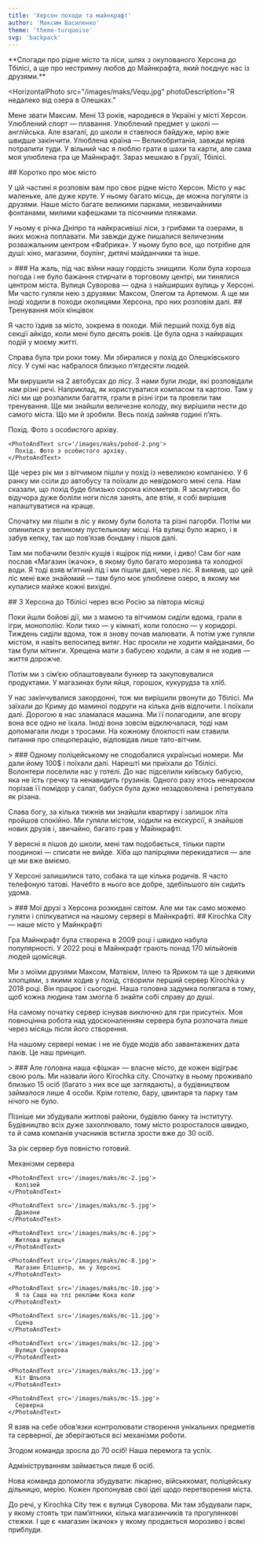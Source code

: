 ```yaml
---
title: 'Херсон походи та майнкрафт'
author: 'Максим Василенко'
theme: 'theme-turquoise'
svg: 'backpack'
---
```


<Heading img="/images/maks/maks.jpg" />

<Medium>
  **Спогади про рідне місто та ліси, шлях з окупованого Херсона до Тбілісі, а ще
  про нестримну любов до Майнкрафта, який поєднує нас із друзями.**
</Medium>

<HorizontalPhoto
  src="/images/maks/Vequ.jpg"
  photoDescription="Я недалеко від озера в Олешках."
>
  Мене звати Максим. Мені 13 років, народився в Україні у місті Херсон.
  Улюблений спорт — плавання. Улюблений предмет у школі — англійська. Але
  взагалі, до школи я ставлюся байдуже, мрію вже швидше закінчити. Улюблена
  країна — Великобританія, завжди мріяв потрапити туди. У вільний час я люблю
  грати в шахи та карти, але сама моя улюблена гра це Майнкрафт. Зараз мешкаю в
  Грузії, Тбілісі.
</HorizontalPhoto>

<Medium>
  ## Коротко про моє місто

У цій частині я розповім вам про своє рідне місто Херсон. Місто у нас маленьке, але дуже круте. У ньому багато місць, де можна погуляти із друзями. Наше місто багате великими парками, незвичайними фонтанами, милими кафешками та пісочними пляжами.

У ньому є річка Дніпро та найкрасивіші ліси, з грибами та озерами, в яких можна поплавати. Ми завжди дуже пишалися величезним розважальним центром «Фабрика». У ньому було все, що потрібне для душі: кіно, магазини, боулінг, дитячі майданчики та інше.

</Medium>

<Large>
  > ### На жаль, під час війни нашу гордість знищили.
</Large>

<Medium>
  Коли була хороша погода і не було бажання стирчати в торговому центрі, ми
  тинялися центром міста. Вулиця Суворова — одна з найширших вулиць у Херсоні.
  Ми часто гуляли нею з друзями: Максом, Олегом та Артемом. А ще ми іноді ходили
  в походи околицями Херсона, про них розповім далі.
</Medium>

<Fullpage>
  <PhotoFullPage
    src="/images/maks/kherson.jpg"
    text="Моя улюблена вулиця Суворова. Фото взято с https://khers-on.com"
  />
</Fullpage>

<Medium>
  ## Тренування моїх кінцівок

Я часто їздив за місто, зокрема в походи. Мій перший похід був від секції айкідо, коли мені було десять років. Це була одна з найкращих подій у моєму житті.

Справа була три роки тому. Ми збиралися у похід до Олешківського лісу. У сумі нас набралося близько п’ятдесяти людей.

Ми вирушили на 2 автобусах до лісу. З нами були люди, які розповідали нам різні речі. Наприклад, як користуватися компасом та картою. Там у лісі ми ще розпалили багаття, грали в різні ігри та провели там тренування. Ще ми знайшли величезне колоду, яку вирішили нести до самого міста. Що ми й зробили. Весь похід зайняв годині п’ять.

</Medium>

<Large>
  <Slider>
    <PhotoAndText src='/images/maks/pohod-1.png'>
      Похід. Фото з особистого архіву.
    </PhotoAndText>

    <PhotoAndText src='/images/maks/pohod-2.png'>
      Похід. Фото з особистого архіву.
    </PhotoAndText>

  </Slider>
</Large>

<Medium>
  Ще через рік ми з вітчимом пішли у похід із невеликою компанією. У 6 ранку ми ссіли до автобусу та поїхали до невідомого мені села. Нам сказали, що похід буде близько сорока кілометрів. Я засмутився, бо відучора дуже боліли ноги після занять, але втім, я собі вирішив налаштуватися на краще.

Спочатку ми пішли в ліс у якому були болота та різні пагорби. Потім ми опинилися у великому пустельному місці. На вулиці було жарко, і я забув кепку, так що пов’язав бондану і пішов далі.

Там ми побачили безліч кущів і ящірок під ними, і диво! Сам бог нам послав «Магазин їжачок», в якому було багато морозива та холодної води. Я тоді взяв м’ятний лід і ми пішли далі, через ліс. Я виявив, що цей ліс мені вже знайомий — там було моє улюблене озеро, в якому ми купалися майже кожні вихідні.
</Medium>

<Medium>
## З Херсона до Тбілісі через всю Росію за півтора місяці

Поки йшли бойові дії, ми з мамою та вітчимом сиділи вдома, грали в ігри, монополію. Коли тихо — у кімнаті, коли голосно — у коридорі. Тиждень сиділи вдома, тож я знову почав малювати. А потім уже гуляли містом, я навіть велосипед витяг. Нас просили не ходити майданами, бо там були мітинги. Хрещена мати з бабусею ходили, а сам я не ходив — життя дорожче.

Потім ми з сім’єю облаштовували бункер та закуповувалися продуктами. У магазинах були яйця, горошок, кукурудза та хліб.

У нас закінчувалися закордонні, тож ми вирішили рвонути до Тбілісі. Ми заїхали до Криму до маминої подруги на кілька днів відпочити. І поїхали далі. Дорогою в нас зламалася машина. Ми її полагодили, але вгору вона все одно не їхала. Іноді вона зовсім відключалася, тоді нам допомагали люди з тросами. На кожному блокпості нам ставили питання про спецоперацію, відповідав лише тато-вітчим.

</Medium>

<Large>
  > ### Одному поліцейському не сподобалися українські номери. Ми дали йому 100$ і поїхали далі.
</Large>

<Medium>
  Нарешті ми приїхали до Тбілісі. Волонтери поселили нас у готелі. До нас підселили київську бабусю, яка не їсть гречку та ненавидить грузинів. Одного разу хтось ненароком порізав її помідор у салат, бабуся була дуже незадоволена і репетувала як різана.

Слава богу, за кілька тижнів ми знайшли квартиру і залишок літа пройшов спокійно. Ми гуляли містом, ходили на екскурсії, я знайшов нових друзів і, звичайно, багато грав у Майнкрафті.

У вересні я пішов до школи, мені там подобається, тільки парти поодинокі — списати не вийде. Хіба що папірцями перекидатися — але це ми вже вміємо.

У Херсоні залишилися тато, собака та ще кілька родичів. Я часто телефоную татові. Начебто в нього все добре, здебільшого він сидить удома.

</Medium>

<Large>
  > ### Мої друзі з Херсона розкидані світом. Але ми так само можемо гуляти і спілкуватися на нашому сервері в Майнкрафті.
</Large>

<Medium>
  ## Kirochka City — наше місто у Майнкрафті

Гра Майнкрафт була створена в 2009 році і швидко набула популярності. У 2022 році в Майнкрафт грають понад 170 мільйонів людей щомісяця.

Ми з моїми друзями Максом, Матвієм, Іллею та Яриком та ще з деякими хлопцями, з якими ходив у похід, створили перший сервер Kirochka у 2018 році. Він працює і сьогодні. Наша головна задумка полягала в тому, щоб кожна людина там змогла б знайти собі справу до душі.

На самому початку сервер існував виключно для гри присутніх. Моя повноцінна робота над удосконаленням сервера була розпочата лише через місяць після його створення.

На нашому сервері немає і не не буде модів або завантажених дата паків. Це наш принцип.

</Medium>

<Large>
  > ### Але головна наша «фішка» — власне місто, де кожен відіграє свою роль.
</Large>

<Medium>
  Ми назвали його Kirochka city. Спочатку в ньому проживало близько 15 осіб (багато з них все ще заглядають), а будівництвом займалося лише 4 особи. Крім готелю, бару, цвинтаря та парку там нічого не було.

Пізніше ми збудували житлові райони, будівлю банку та інституту. Будівництво всіх дуже захоплювало, тому місто розросталося швидко, та й сама компанія учасників встигла зрости вже до 30 осіб.

За рік сервер був повністю готовий.

</Medium>

<Large>
  <Slider>
    <PhotoAndText src='/images/maks/mc-1.jpg'>
      Механізми сервера
    </PhotoAndText>

    <PhotoAndText src='/images/maks/mc-2.jpg'>
      Колізей
    </PhotoAndText>

    <PhotoAndText src='/images/maks/mc-5.jpg'>
      Дракони
    </PhotoAndText>

    <PhotoAndText src='/images/maks/mc-6.jpg'>
      Житлова вулиця
    </PhotoAndText>

    <PhotoAndText src='/images/maks/mc-8.jpg'>
      Магазин Епіцентр, як у Херсоні
    </PhotoAndText>

    <PhotoAndText src='/images/maks/mc-10.jpg'>
      Я та Саша на тлі реклами Кока коли
    </PhotoAndText>

    <PhotoAndText src='/images/maks/mc-11.jpg'>
      Сцена
    </PhotoAndText>

    <PhotoAndText src='/images/maks/mc-12.jpg'>
      Вулиця Суворова
    </PhotoAndText>

    <PhotoAndText src='/images/maks/mc-13.jpg'>
      Кіт Шльопа
    </PhotoAndText>

    <PhotoAndText src='/images/maks/mc-15.jpg'>
      Серверна
    </PhotoAndText>

  </Slider> 
</Large>

<Medium>
  Я взяв на себе обов’язки контролювати створення унікальних предметів та серверної, де зберігаються всі механізми роботи.

Згодом команда зросла до 70 осіб! Наша перемога та успіх.

Адмініструванням займається лише 6 осіб.

Нова команда допомогла збудувати: лікарню, військкомат, поліцейську дільницю, мерію. Кожен пропонував свої ідеї щодо перетворення міста.

До речі, у Kirochka City теж є вулиця Суворова. Ми там збудували парк, у якому стоять три пам’ятники, кілька магазинчиків та прогулянкові стежки. І ще є «магазин їжачок» у якому продається морозиво і всякі приблуди.

</Medium>
